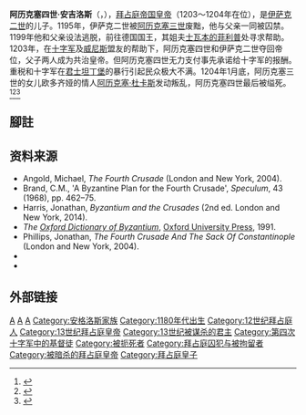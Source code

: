 {{expand|time=2018-02-03}}

{{Infobox monarch
|name = 阿历克塞四世·安吉洛斯<br> Αλέξιος Δ' Άγγελος
|title = [[拜占庭皇帝列表|羅馬人的皇帝與獨裁者]]
|image= Alexius4.jpg
|caption =
|succession = [[拜占庭帝国|拜占庭帝国]]皇帝
|reign = 1203年–1204年
|predecessor = [[阿历克塞三世|阿历克塞三世]]
|successor = [[阿历克塞五世|阿历克塞五世]]
|spouse =
|issue =
|dynasty ={{tsl|en|Byzantine Empire under the Angelos dynasty|安格洛斯王朝}}
|father =
|mother =
|birth_date = 约1182年
|death_date = 1204年2月8日
}}
'''阿历克塞四世·安吉洛斯'''（{{lang-el|Αλέξιος Γ’ Άγγελος}}，{{bd|约1182年||1204年|2月8日|catIdx=A}}），[[拜占庭帝国皇帝|拜占庭帝国皇帝]]（1203～1204年在位），是[[伊萨克二世|伊萨克二世]]的儿子。1195年，伊萨克二世被[[阿历克塞三世|阿历克塞三世]]废黜，他与父亲一同被囚禁。1199年他和父亲设法逃脱，前往德国国王，其姐夫[[士瓦本的菲利普|士瓦本的菲利普]]处寻求帮助。1203年，在[[十字军|十字军]]及[[威尼斯|威尼斯]]盟友的帮助下，阿历克塞四世和伊萨克二世夺回帝位，父子两人成为共治皇帝。但阿历克塞四世无力支付事先承诺给十字军的报酬。重税和十字军在[[君士坦丁堡|君士坦丁堡]]的暴行引起民众极大不满。1204年1月底，阿历克塞三世的女儿欧多齐娅的情人[[阿历克塞五世_(拜占庭帝国)|阿历克塞·杜卡斯]]发动叛乱，阿历克塞四世最后被缢死。<ref>{{Cite web|title=Alexius IV Angelus|url=https://www.britannica.com/biography/Alexius-IV-Angelus|accessdate=2021-03-15|work=Encyclopedia Britannica|language=en}}</ref><ref name="拜占庭帝国史">{{cite book|author=陈志强|title=《拜占庭帝国史》|format=M|edition=1|location=北京|publisher=商务印书馆|date=2003年|pages=286页|isbn=7-100-03744-1}}</ref><ref>{{cite book|author=（南）奥斯特洛格尔斯基|title=《拜占庭帝国》|format=M|edition=1|location=西宁|publisher=青海人民出版社|date=2006年5月|pages=340页|isbn=7-225-02781-6}}</ref>

==腳註==
{{reflist}}

==资料来源==
* Angold, Michael, ''The Fourth Crusade'' (London and New York, 2004).
* Brand, C.M., 'A Byzantine Plan for the Fourth Crusade', ''Speculum'', 43 (1968), pp. 462–75.
* Harris, Jonathan, ''Byzantium and the Crusades'' (2nd ed. London and New York, 2014). {{ISBN|978-1-78093-767-0}}
* ''The [[牛津拜占庭辭典|Oxford Dictionary of Byzantium]]'', [[牛津大學出版社|Oxford University Press]], 1991.
* Phillips, Jonathan, ''The Fourth Crusade And The Sack Of Constantinople'' (London and New York, 2004).
*{{cite encyclopedia|last=Plate|first=William|authorlink =|title=Alexios IV Angelos|editor=[[威廉·史密斯_(辞书编纂家)|威廉·史密斯]]|encyclopedia=[[Dictionary_of_Greek_and_Roman_Biography_and_Mythology|Dictionary of Greek and Roman Biography and Mythology]]|volume=1|pages=131|publisher={{tsl|en|Little, Brown and Company||Little, Brown and Company}}|location=Boston|year=1867|url=http://quod.lib.umich.edu/cgi/t/text/pageviewer-idx?c=moa;cc=moa;idno=acl3129.0001.001;q1=demosthenes;size=l;frm=frameset;seq=146;page=root;view=image}}
* {{cite web|title=The Medieval Russian Account of the Fourth Crusade - A New Annotated Translation|url=https://www.academia.edu/31064036/ |first=David|last=Savignac|accessdate=2017-08-29|archiveurl=https://web.archive.org/web/20190713075515/https://www.academia.edu/31064036/The_Medieval_Russian_Account_of_the_Fourth_Crusade_-_A_New_Annotated_Translation.docx|archivedate=2019-07-13|dead-url=no }}

==外部链接==
{{s-start}}
{{s-hou|安格洛斯王朝||1182年|1204年|2月8日}}
{{s-reg|}}
{{s-bef|before=[[阿历克塞三世|阿历克塞三世]]}}
{{s-ttl|title=[[拜占庭皇帝列表|拜占庭帝国皇帝]]|years=1203年–1204年
|regent1=[[伊萨克二世·安格洛斯|伊萨克二世]]}}
{{s-aft|after=[[阿历克塞五世_(拜占庭帝国)|阿历克塞五世]]}}
{{end}}

{{拜占庭皇帝}}

{{Authority control}}

[[Category:拜占庭皇帝|A]]
[[Category:靠政变上台的领导人|A]]
[[Category:12世纪出生|A]]
[[Category:安格洛斯家族|Category:安格洛斯家族]]
[[Category:1180年代出生|Category:1180年代出生]]
[[Category:12世纪拜占庭人|Category:12世纪拜占庭人]]
[[Category:13世纪拜占庭皇帝|Category:13世纪拜占庭皇帝]]
[[Category:13世纪被谋杀的君主|Category:13世纪被谋杀的君主]]
[[Category:第四次十字军中的基督徒|Category:第四次十字军中的基督徒]]
[[Category:被扼死者|Category:被扼死者]]
[[Category:拜占庭囚犯与被拘留者|Category:拜占庭囚犯与被拘留者]]
[[Category:被暗杀的拜占庭皇帝|Category:被暗杀的拜占庭皇帝]]
[[Category:拜占庭皇子|Category:拜占庭皇子]]